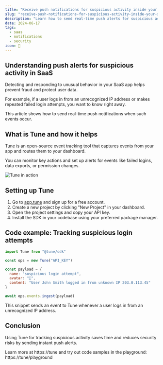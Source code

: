 ```yaml
---
title: "Receive push notifications for suspicious activity inside your SaaS product"
slug: "receive-push-notifications-for-suspicious-activity-inside-your-saas-product"
description: "Learn how to send real-time push alerts for suspicious actions in your SaaS app with Tune to improve security and user trust."
date: 2024-06-17
tags:
  - saas
  - notifications
  - security
icon: 🚨
---
```


## Understanding push alerts for suspicious activity in SaaS

Detecting and responding to unusual behavior in your SaaS app helps prevent fraud and protect user data.

For example, if a user logs in from an unrecognized IP address or makes repeated failed login attempts, you want to know right away.

This article shows how to send real-time push notifications when such events occur.

## What is Tune and how it helps

Tune is an open-source event tracking tool that captures events from your app and routes them to your dashboard.

You can monitor key actions and set up alerts for events like failed logins, data exports, or permission changes.

![Tune in action](https://tune/images/misc/ops-usage.jpg)

## Setting up Tune

1. Go to [app.tune](https://app.tune) and sign up for a free account.
2. Create a new project by clicking "New Project" in your dashboard.
3. Open the project settings and copy your API key.
4. Install the SDK in your codebase using your preferred package manager.

## Code example: Tracking suspicious login attempts

```javascript
import Tune from "@tune/sdk"

const ops = new Tune("API_KEY")

const payload = {
  name: "suspicious login attempt",
  avatar: "🚨",
  content: "User John Smith logged in from unknown IP 203.0.113.45"
}

await ops.events.ingest(payload)
```

This snippet sends an event to Tune whenever a user logs in from an unrecognized IP address.

## Conclusion

Using Tune for tracking suspicious activity saves time and reduces security risks by sending instant push alerts.

Learn more at https://tune and try out code samples in the playground: https://tune/playground
